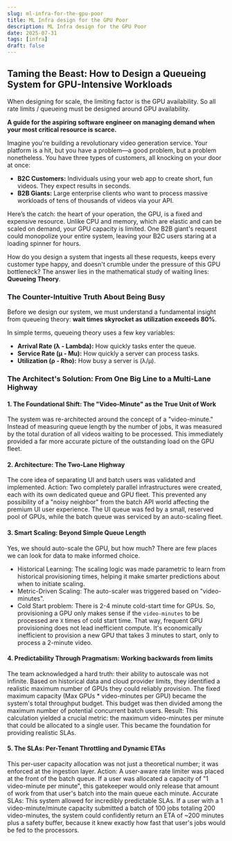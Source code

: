 ```yaml
---
slug: ml-infra-for-the-gpu-poor
title: ML Infra design for the GPU Poor
description: ML Infra design for the GPU Poor
date: 2025-07-31
tags: [infra]
draft: false
---
```



## Taming the Beast: How to Design a Queueing System for GPU-Intensive Workloads

<TLDR>
When designing for scale, the limiting factor is the GPU availability. So all rate limits / queueing must be designed around GPU availability.
</TLDR> 

**A guide for the aspiring software engineer on managing demand when your most critical resource is scarce.**

Imagine you're building a revolutionary video generation service. Your platform is a hit, but you have a problem—a good problem, but a problem nonetheless. You have three types of customers, all knocking on your door at once:

*   **B2C Customers:** Individuals using your web app to create short, fun videos. They expect results in seconds.
*   **B2B Giants:** Large enterprise clients who want to process massive workloads of tens of thousands of videos via your API.

Here’s the catch: the heart of your operation, the GPU, is a fixed and expensive resource. Unlike CPU and memory, which are elastic and can be scaled on demand, your GPU capacity is limited. One B2B giant's request could monopolize your entire system, leaving your B2C users staring at a loading spinner for hours.

How do you design a system that ingests all these requests, keeps every customer type happy, and doesn't crumble under the pressure of this GPU bottleneck? The answer lies in the mathematical study of waiting lines: **Queueing Theory**.

### The Counter-Intuitive Truth About Being Busy

Before we design our system, we must understand a fundamental insight from queueing theory: **wait times skyrocket as utilization exceeds 80%**.

In simple terms, queueing theory uses a few key variables:
*   **Arrival Rate (λ - Lambda):** How quickly tasks enter the queue.
*   **Service Rate (μ - Mu):** How quickly a server can process tasks.
*   **Utilization (ρ - Rho):** How busy a server is (λ/μ).

<QueueWaitChart />

### The Architect's Solution: From One Big Line to a Multi-Lane Highway

#### 1. The Foundational Shift: The "Video-Minute" as the True Unit of Work

The system was re-architected around the concept of a "video-minute." Instead of measuring queue length by the number of jobs, it was measured by the total duration of all videos waiting to be processed. This immediately provided a far more accurate picture of the outstanding load on the GPU fleet.

#### 2. Architecture: The Two-Lane Highway
The core idea of separating UI and batch users was validated and implemented.
Action: Two completely parallel infrastructures were created, each with its own dedicated queue and GPU fleet. This prevented any possibility of a "noisy neighbor" from the batch API world affecting the premium UI user experience. The UI queue was fed by a small, reserved pool of GPUs, while the batch queue was serviced by an auto-scaling fleet.


#### 3. Smart Scaling: Beyond Simple Queue Length

<SmartScalingSimulator />

Yes, we should auto-scale the GPU, but how much? There are few places we can look for data to make informed choice.

- Historical Learning: The scaling logic was made parametric to learn from historical provisioning times, helping it make smarter predictions about when to initiate scaling.
- Metric-Driven Scaling: The auto-scaler was triggered based on "video-minutes".
- Cold Start problem: There is 2-4 minute cold-start time for GPUs. So, provisioning a GPU only makes sense if the `video-minutes` to be processed are `X` times of cold start time. That way, frequent GPU provisioning does not lead inefficient compute. It's economically inefficient to provision a new GPU that takes 3 minutes to start, only to process a 2-minute video.

#### 4. Predictability Through Pragmatism: Working backwards from limits

The team acknowledged a hard truth: their ability to autoscale was not infinite. Based on historical data and cloud provider limits, they identified a realistic maximum number of GPUs they could reliably provision.
The fixed maximum capacity (Max GPUs * video-minutes per GPU) became the system's total throughput budget. This budget was then divided among the maximum number of potential concurrent batch users.
Result: This calculation yielded a crucial metric: the maximum video-minutes per minute that could be allocated to a single user. This became the foundation for providing realistic SLAs.

#### 5. The SLAs: Per-Tenant Throttling and Dynamic ETAs

This per-user capacity allocation was not just a theoretical number; it was enforced at the ingestion layer.
Action: A user-aware rate limiter was placed at the front of the batch queue. If a user was allocated a capacity of "1 video-minute per minute", this gatekeeper would only release that amount of work from that user's batch into the main queue each minute.
Accurate SLAs: This system allowed for incredibly predictable SLAs. If a user with a 1 video-minute/minute capacity submitted a batch of 100 jobs totaling 200 video-minutes, the system could confidently return an ETA of ~200 minutes plus a safety buffer, because it knew exactly how fast that user's jobs would be fed to the processors.
